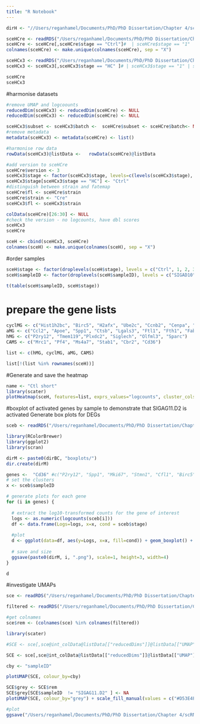 ```yaml
---
title: "R Notebook"
---
```


```r
dirH <- "//Users/reganhamel/Documents/PhD/PhD Dissertation/Chapter 4/scRNAseq/Investigation cycling Ctrl/"

sceHCre <- readRDS("/Users/reganhamel/Documents/PhD/PhD Dissertation/Chapter 4/scRNAseq/4. BC/sce_UMAP_noBC.RDS")
sceHCre <- sceHCre[,sceHCre$stage == "Ctrl"]#  | sceHCre$stage == "1" | sceHCre$stage == "2"]
colnames(sceHCre) <- make.unique(colnames(sceHCre), sep = "X")

sceHCx3 <- readRDS("/Users/reganhamel/Documents/PhD/PhD Dissertation/Chapter 3/scRNAseq/2. BC/No Ctrl filtering/sce_UMAP_noBC.RDS")
sceHCx3 <- sceHCx3[,sceHCx3$stage == "HC" ]# | sceHCx3$stage == "1" | sceHCx3$stage == "2"]

sceHCre
sceHCx3
```

#harmonise datasets
```r
#remove UMAP and logcoounts
reducedDim(sceHCx3) <- reducedDim(sceHCre) <- NULL
reducedDim(sceHCx3) <- reducedDim(sceHCre) <- NULL

sceHCx3$subset <- sceHCx3$batch <-  sceHCre$subset <- sceHCre$batch<- NULL
#remove metadata
metadata(sceHCx3) <- metadata(sceHCre) <- list()

#harmonise row data
rowData(sceHCx3)@listData <-   rowData(sceHCre)@listData

#add version to sceHCre
sceHCre$version <- 3
sceHCx3$stage <- factor(sceHCx3$stage, levels=c(levels(sceHCx3$stage), "Ctrl"))
sceHCx3$stage[sceHCx3$stage == "HC"] <- "Ctrl"
#distinguish between strain and fatemap
sceHCre$fl <- sceHCre$strain
sceHCre$strain <- "Cre"
sceHCx3$fl <- sceHCx3$strain

colData(sceHCre)[26:30] <- NULL
#check the version - no logcounts, have dbl scores
sceHCx3
sceHCre

sceH <- cbind(sceHCx3, sceHCre)
colnames(sceH) <- make.unique(colnames(sceH), sep = "X")

```

#order samples
```r
sceH$stage <- factor(droplevels(sceH$stage), levels = c("Ctrl", 1, 2, 3, 10, 21))
sceH$sampleID <- factor(droplevels(sceH$sampleID), levels = c("SIGAD10", "SIGAG11.D2", 'SIGAA10', 'SIGAH2', 'SIGAF9', 'SIGAG9.D1', 'SIGAH11', "SIGAB11", "SIGAE5","SIGAE11", "SIGAF11","SIGAA1", "SIGAF5"))

t(table(sceH$sampleID, sceH$stage))
```

# prepare the gene lists
```r
cyclMG <- c("Hist1h2bc", "Birc5", "H2afx", "Ube2c", "Ccnb2", "Cenpa", "Stmn1")
aMG <- c("Ccl2", "Apoe", "Spp1", "Ctsb", "Lgals3", "Ftl1", "Fth1", "Fabp5", "Lyz2", "Mif", "Ms4a6c", "Ccl4")
hMG <- c("P2ry12", "Tmem119","Plxdc2", "Siglech", "Olfml3", "Sparc")
CAMS <- c("Mrc1", "Pf4", "Ms4a7", "Stab1", "Cbr2", "Cd36")

list <- c(hMG, cyclMG, aMG, CAMS)

list[!(list %in% rownames(sceH))]

```


#Generate and save the heatmap
```r
name <- "Ctl short"
library(scater)
plotHeatmap(sceH, features=list, exprs_values="logcounts", cluster_cols=F, cluster_rows=F, columns=order(sceH$sampleID), colour_columns_by=c("sampleID", "stage"), file=paste0(dirH, name,".png"), fontsize=5, show_rownames=T, center=T, symmetric=F, scale="column", cellheight=5, cellwidth=0.035)

```
#boxplot of activated genes by sample to demonstrate that SIGAG11.D2 is activated
Generate box plots for DEGs
```r
sceb <- readRDS("/Users/reganhamel/Documents/PhD/PhD Dissertation/Chapter 3/scRNAseq/BC/sce_UMAP_noBC.RDS")
```

```r
library(RColorBrewer)
library(ggplot2)
library(scran)

dirM <- paste0(dirBC, "boxplots/")
dir.create(dirM)

genes <-  "Cd36" #c("P2ry12", "Spp1", "Mki67", "Stmn1", "Cfl1", "Birc5")
# set the clusters
x <- sceb$sampleID

# generate plots for each gene
for (i in genes) {
  
  # extract the log10-transformed counts for the gene of interest
  logs <- as.numeric(logcounts(sceb[i]))
  df <- data.frame(Logs=logs, x=x, cond = sceb$stage)
  
  #plot
  d <- ggplot(data=df, aes(y=Logs, x=x, fill=cond)) + geom_boxplot() + ggtitle(i) + theme(plot.title=element_text(hjust=0.5), axis.text.x=element_text(angle=45, hjust=1)) + ylab("logcounts") + scale_fill_manual(values=c("lightblue", brewer.pal(11,"RdYlGn"),"#003319","black", "grey50", "grey50"))  + xlab("Cluster") 
  
  # save and size
  ggsave(paste0(dirM, i, ".png"), scale=1, height=3, width=4)
}

d
```

#investigate UMAPs
```r
sce <- readRDS("/Users/reganhamel/Documents/PhD/PhD Dissertation/Chapter 4/scRNAseq/4. BC/With H5_C10/BC by strain plus Jan/With Cycling Cx Ctrl/sce_UMAP_noBC.RDS")
```

```r
filtered <- readRDS("/Users/reganhamel/Documents/PhD/PhD Dissertation/Chapter 3/scRNAseq/2. BC/sce_UMAP_noBC_Ctrl_filt.RDS")

#get colnames
sce$rem <- (colnames(sce) %in% colnames(filtered))
```

```r
library(scater)

#SCE <- sce[,sce@int_colData@listData[["reducedDims"]]@listData[["UMAP"]][,1] > -1 & sce@int_colData@listData[["reducedDims"]]@listData[["UMAP"]][,2] < -6 & sce@int_colData@listData[["reducedDims"]]@listData[["UMAP"]][,1] < 6 & sce$stage == "Ctrl"]

SCE <- sce[,sce@int_colData@listData[["reducedDims"]]@listData[["UMAP"]][,1] > -7 & sce@int_colData@listData[["reducedDims"]]@listData[["UMAP"]][,2] >1 & sce@int_colData@listData[["reducedDims"]]@listData[["UMAP"]][,1] < 5 & sce$stage == "Ctrl"]

cby <- "sampleID"

plotUMAP(SCE, colour_by=cby)

SCE$grey <- SCE$rem 
SCE$grey[SCE$sampleID  != "SIGAG11.D2" ] <- NA
plotUMAP(SCE, colour_by="grey") + scale_fill_manual(values = c("#D53E4F", "#542788", "#5AB4AC", "#A1D76A", "#F1A340", "#FFEDA0"), aesthetics = "fill", na.value = "grey90") + theme(plot.title = element_text(size = rel(2)))

#plot
ggsave("/Users/reganhamel/Documents/PhD/PhD Dissertation/Chapter 4/scRNAseq/4. BC/With H5_C10/BC by strain plus Jan/With Cycling Cx Ctrl/Ctrl G11 discard.png")
```



